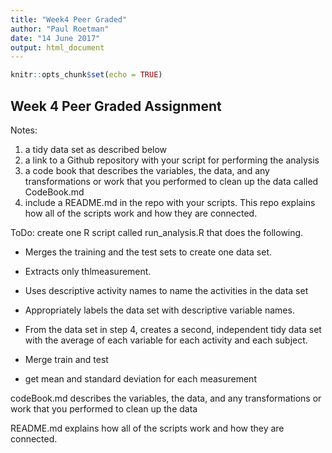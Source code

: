```yaml
---
title: "Week4 Peer Graded"
author: "Paul Roetman"
date: "14 June 2017"
output: html_document
---
```


```r
knitr::opts_chunk$set(echo = TRUE)
```

## Week 4 Peer Graded Assignment

Notes:

1) a tidy data set as described below
2) a link to a Github repository with your script for performing the analysis
3) a code book that describes the variables, the data, and any transformations or work that you performed to clean up the data called CodeBook.md
4) include a README.md in the repo with your scripts. This repo explains how all of the scripts work and how they are connected.

ToDo:
 create one R script called run_analysis.R that does the following.

* Merges the training and the test sets to create one data set.
* Extracts only thlmeasurement.
* Uses descriptive activity names to name the activities in the data set
* Appropriately labels the data set with descriptive variable names.
* From the data set in step 4, creates a second, independent tidy data set with the 
   average of 
       each variable 
       for each activity 
       and each subject.


* Merge train and test
* get mean and standard deviation for each measurement


codeBook.md
        describes the variables, 
        the data, 
        and any transformations or work that you performed to clean up the data 

README.md
        explains how all of the scripts work and 
        how they are connected.
